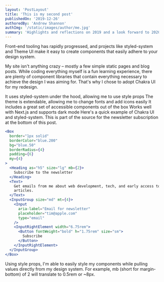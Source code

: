 ```yaml
---
layout: 'PostLayout'
title: 'This is my second post'
publishedOn: '2019-12-26'
authoredBy: 'Andrew Shannon'
authImg: '/static/images/author/me.jpg'
summary: 'Highlights and reflections on 2019 and a look forward to 2020.'
---
```



Front-end tooling has rapidly progressed, and projects like styled-system and Theme UI make it easy to create components that easily adhere to your design system.

My site isn't anything crazy – mostly a few simple static pages and blog posts. While coding everything myself is a fun learning experience, there are plenty of component libraries that contain everything necessary to achieve the design I was aiming for. That's why I chose to adopt Chakra UI for my redesign.

It uses styled-system under the hood, allowing me to use style props
The theme is extendable, allowing me to change fonts and add icons easily
It includes a great set of accessible components out of the box
Works well with Next.js and supports dark mode
Here's a quick example of Chakra UI and styled-system. This is part of the source for the newsletter subscription at the bottom of this post.

```jsx
<Box
  border="1px solid"
  borderColor="blue.200"
  bg="blue.50"
  borderRadius={4}
  padding={6}
  my={4}
>
  <Heading as="h5" size="lg" mb={2}>
    Subscribe to the newsletter
  </Heading>
  <Text>
    Get emails from me about web development, tech, and early access to new
    articles.
  </Text>
  <InputGroup size="md" mt={4}>
    <Input
      aria-label="Email for newsletter"
      placeholder="tim@apple.com"
      type="email"
    />
    <InputRightElement width="6.75rem">
      <Button fontWeight="bold" h="1.75rem" size="sm">
        Subscribe
      </Button>
    </InputRightElement>
  </InputGroup>
</Box>
```

Using style props, I'm able to easily style my components while pulling values directly from my design system. For example, mb (short for margin-bottom) of 2 will translate to 0.5rem or ~8px.

